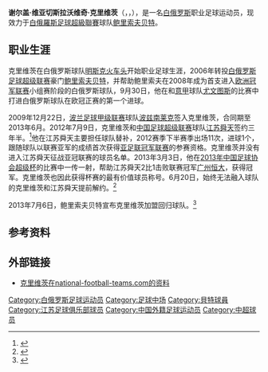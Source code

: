 {{noteta|G1=足球}}{{infobox Football biography
| playername          = 谢尔盖·克里维茨<br>{{lang|be|Сяргей Крывец}}
| image               = [[Image:Siarhiej_Kryviec_2011_(2).jpg|250px]]
| caption             = 2011年效力于[[波茲南萊克足球俱樂部|波兹南莱克]]的克里维茨
| fullname            = {{lang|be|Сяргей Вячаслававіч Крывец}}<br>Sergey Vyacheslavovich Krivets
| dateofbirth         = {{birth date and age|1986|6|8|df=y}} 
| cityofbirth         = [[白俄罗斯苏维埃社会主义共和国|白俄罗斯苏维埃社会主义共和国]][[格罗德诺|格罗德诺]]
| countryofbirth      = [[苏联|苏联]]
| height              = {{height|m=1.77|precision=0}}
| position            = [[中场|中场]]
| currentclub         = [[贝特足球俱乐部|鲍里索夫贝特]]
| clubnumber          = 10
| youthyears1         = | youthclubs1 = 
| years1              = 2003–2006| clubs1 = [[FC_SKVICH_Minsk|明斯克火车头]]| caps1 = 52| goals1 = 15
| years2              = 2006–2009| clubs2 = [[贝特足球俱乐部|鲍里索夫贝特]]| caps2 = 92| goals2 = 28
| years3              = 2010–2012| clubs3 = [[波茲南萊克足球俱樂部|波兹南莱克]]| caps3 = 59| goals3 = 8
| years4              = 2012–2013| clubs4 = [[江苏舜天足球俱乐部|江苏舜天]]| caps4 = 20 | goals4 = 1
| years5              = 2013–    | clubs5 = [[贝特足球俱乐部|鲍里索夫贝特]]| caps5 = 0  | goals5 = 0
| nationalyears1      = 2006–2009| nationalteam1 = [[白俄罗斯21岁以下国家足球队|白俄罗斯U21]]| nationalcaps1 = 25| nationalgoals1 = 5
| nationalyears2      = 2008–| nationalteam2 = [[白俄罗斯国家足球队|白俄罗斯]]| nationalcaps2 = 17| nationalgoals2 = 1
| club-update         = 2013年7月8日
| nationalteam-update = 2013年7月8日
}}
'''谢尔盖·维亚切斯拉沃维奇·克里维茨'''（{{lang-be|Сяргей Вячаслававіч Крывец}}，{{lang-ru|Сергей Вячеславович Кривец}}，{{bd|1986年|6月8日|||Krivets, Sergey Vyacheslavovich}}），是一名[[白俄罗斯|白俄罗斯]]职业足球运动员，现效力于[[白俄羅斯足球超級聯賽|白俄羅斯足球超級聯賽]]球队[[贝特足球俱乐部|鲍里索夫贝特]]。

==职业生涯==
克里维茨在白俄罗斯球队[[FC_SKVICH_Minsk|明斯克火车头]]开始职业足球生涯，2006年转投[[白俄罗斯足球超级联赛|白俄罗斯足球超级联赛]]豪门[[贝特足球俱乐部|鲍里索夫贝特]]，并帮助鲍里索夫在2008年成为首支进入[[欧洲冠军联赛|欧洲冠军联赛]]小组赛阶段的白俄罗斯球队，9月30日，他在和[[意甲|意甲]]球队[[尤文图斯足球俱乐部|尤文图斯]]的比赛中打进白俄罗斯球队在欧冠正赛的第一个进球。

2009年12月22日，[[波兰足球甲级联赛|波兰足球甲级联赛]]球队[[波茲南萊克足球俱樂部|波兹南莱克]]签入克里维茨，合同期至2013年6月。2012年7月9日，克里维茨和[[中国足球超级联赛|中国足球超级联赛]]球队[[江苏舜天足球俱乐部|江苏舜天]]签约三年半。<ref>{{Cite web |url=http://sports.sina.com.cn/j/2012-07-09/10186129086.shtml |title=舜天宣布签约白俄罗斯国脚 体检后转会正式生效 |accessdate=2012-07-13 |archive-date=2012-07-12 |archive-url=https://web.archive.org/web/20120712030546/http://sports.sina.com.cn/j/2012-07-09/10186129086.shtml |dead-url=no }}</ref>他在江苏舜天主要担任球队替补，2012赛季下半赛季出场11次，进球1个，跟随球队以联赛亚军的成绩首次获得[[亚足联冠军联赛|亚足联冠军联赛]]的参赛资格。克里维茨并没有进入江苏舜天征战亚冠联赛的球员名单。2013年3月3日，他在[[2013年中国足球协会超级杯|2013年中国足球协会超级杯]]的比赛中一传一射，帮助江苏舜天2比1击败联赛冠军[[广州恒大|广州恒大]]，获得冠军。克里维茨也因此获得杯赛的最有价值球员称号。6月20日，始终无法融入球队的克里维茨和江苏舜天提前解约。<ref>{{Cite web |url=http://sports.sina.com.cn/j/2013-06-20/13046629597.shtml |title=舜天宣布解约克里维茨 超级杯头号英雄传射破恒大 |accessdate=2013-06-21 |archive-date=2016-03-03 |archive-url=https://web.archive.org/web/20160303183234/http://sports.sina.com.cn/j/2013-06-20/13046629597.shtml |dead-url=no }}</ref>

2013年7月6日，鲍里索夫贝特宣布克里维茨加盟回归球队。<ref>{{Cite web |url=http://www.fcbate.by/ru/infocenter/club-news/id1183 |title=Сергей Кривец — футболист БАТЭ |accessdate=2013-07-08 |archive-date=2013-07-09 |archive-url=https://web.archive.org/web/20130709161153/http://www.fcbate.by/ru/infocenter/club-news/id1183 |dead-url=no }}</ref>

==参考资料==
{{reflist}}

==外部链接==
* [http://www.national-football-teams.com/v2/player.php?id=26074 克里维茨在national-football-teams.com的资料]{{Wayback|url=http://www.national-football-teams.com/v2/player.php?id=26074 |date=20121011141857 }}

{{2012年中超分类名单江苏}}
{{2013年中超分类名单江苏}}

{{DEFAULTSORT:Krivets, Sergey Vyacheslavovich}}
[[Category:白俄罗斯足球运动员|Category:白俄罗斯足球运动员]]
[[Category:足球中场|Category:足球中场]]
[[Category:貝特球員|Category:貝特球員]]
[[Category:江苏足球俱乐部球员|Category:江苏足球俱乐部球员]]
[[Category:中国外籍足球运动员|Category:中国外籍足球运动员]]
[[Category:中超球员|Category:中超球员]]